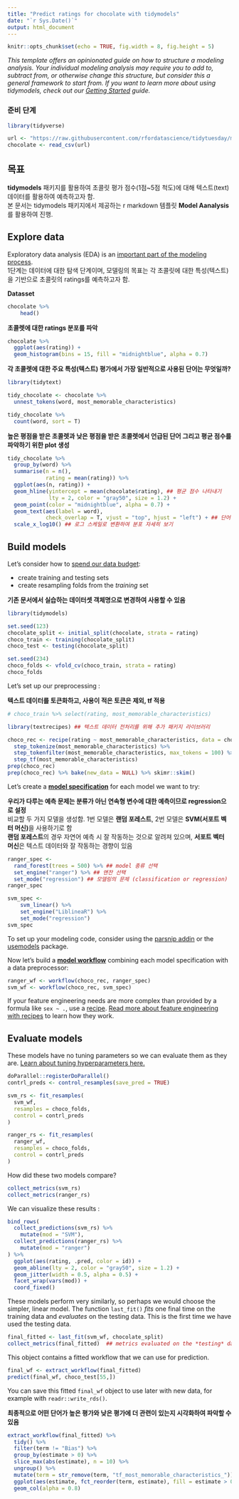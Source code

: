 ```yaml
---
title: "Predict ratings for chocolate with tidymodels"
date: "`r Sys.Date()`"
output: html_document
---
```


```r
knitr::opts_chunk$set(echo = TRUE, fig.width = 8, fig.height = 5)
```


*This template offers an opinionated guide on how to structure a modeling analysis. Your individual modeling analysis may require you to add to, subtract from, or otherwise change this structure, but consider this a general framework to start from. If you want to learn more about using tidymodels, check out our [Getting Started](https://www.tidymodels.org/start/) guide.*

### 준비 단계

```r
library(tidyverse)

url <- "https://raw.githubusercontent.com/rfordatascience/tidytuesday/master/data/2022/2022-01-18/chocolate.csv"
chocolate <- read_csv(url)
```
## 목표  

**tidymodels** 패키지를 활용하여 초콜릿 평가 점수(1점~5점 척도)에 대해 텍스트(text) 데이터를 활용하여 예측하고자 함.  
본 문서는 tidymodels 패키지에서 제공하는 r markdown 템플릿 **Model Aanalysis**를 활용하여 진행.  


## Explore data

Exploratory data analysis (EDA) is an [important part of the modeling process](https://www.tmwr.org/software-modeling.html#model-phases).  
1단계는 데이터에 대한 탐색 단계이며, 모델링의 목표는 각 초콜릿에 대한 특성(텍스트)을 기반으로 초콜릿의 ratings를 예측하고자 함.  
  
**Datasset**

```r
chocolate %>%
    head()
```
  
**초콜렛에 대한 ratings 분포를 파악**

```r
chocolate %>%
  ggplot(aes(rating)) +
  geom_histogram(bins = 15, fill = "midnightblue", alpha = 0.7)
```

**각 초콜렛에 대한 주요 특성(텍스트) 평가에서 가장 일반적으로 사용된 단어는 무엇일까?**  

```r
library(tidytext)

tidy_chocolate <- chocolate %>%
  unnest_tokens(word, most_memorable_characteristics)

tidy_chocolate %>% 
  count(word, sort = T)
```

**높은 평점을 받은 초콜렛과 낮은 평점을 받은 초콜렛에서 언급된 단어 그리고 평균 점수를 파악하기 위한 plot 생성**  

```r
tidy_chocolate %>%
  group_by(word) %>% 
  summarise(n = n(),
            rating = mean(rating)) %>% 
  ggplot(aes(n, rating)) +
  geom_hline(yintercept = mean(chocolate$rating), ## 평균 점수 나타내기
             lty = 2, color = "gray50", size = 1.2) +
  geom_point(color = "midnightblue", alpha = 0.7) +
  geom_text(aes(label = word),
            check_overlap = T, vjust = "top", hjust = "left") + ## 단어 나타내기
  scale_x_log10() ## 로그 스케일로 변환하여 분포 자세히 보기
```


## Build models

Let's consider how to [spend our data budget](https://www.tmwr.org/splitting.html):

- create training and testing sets
- create resampling folds from the *training* set

**기존 문서에서 실습하는 데이터셋 객체명으로 변경하여 사용할 수 있음**  


```r
library(tidymodels)

set.seed(123)
chocolate_split <- initial_split(chocolate, strata = rating)
choco_train <- training(chocolate_split)
choco_test <- testing(chocolate_split)

set.seed(234)
choco_folds <- vfold_cv(choco_train, strata = rating)
choco_folds
```

Let's set up our preprocessing :  

**텍스트 데이터를 토큰화하고, 사용이 적은 토큰은 제외, tf 적용**  


```r
# choco_train %>% select(rating, most_memorable_characteristics)

library(textrecipes) ## 텍스트 데이터 전처리를 위해 추가 패키지 라이브러리 

choco_rec <- recipe(rating ~ most_memorable_characteristics, data = choco_train) %>% 
  step_tokenize(most_memorable_characteristics) %>% 
  step_tokenfilter(most_memorable_characteristics, max_tokens = 100) %>% 
  step_tf(most_memorable_characteristics)
prep(choco_rec)
prep(choco_rec) %>% bake(new_data = NULL) %>% skimr::skim()
```



Let's create a [**model specification**](https://www.tmwr.org/models.html) for each model we want to try:
  
**우리가 다루는 예측 문제는 분류가 아닌 연속형 변수에 대한 예측이므로 regression으로 설정**  
비교할 두 가지 모델을 생성함. 1번 모델은 **랜덤 포레스트**, 2번 모델은 **SVM(서포트 벡터 머신)**을 사용하기로 함  
**랜덤 포레스트**의 경우 자연어 예측 시 잘 작동하는 것으로 알려져 있으며, **서포트 벡터 머신**은 텍스트 데이터와 잘 작동하는 경향이 있음

```r
ranger_spec <-
  rand_forest(trees = 500) %>% ## model 종류 선택
  set_engine("ranger") %>% ## 앤잔 선택
  set_mode("regression") ## 모델링의 문제 (classification or regression)
ranger_spec

svm_spec <- 
    svm_linear() %>%
    set_engine("LiblineaR") %>%
    set_mode("regression")
svm_spec
```

To set up your modeling code, consider using the [parsnip addin](https://parsnip.tidymodels.org/reference/parsnip_addin.html) or the [usemodels](https://usemodels.tidymodels.org/) package.

Now let's build a [**model workflow**](https://www.tmwr.org/workflows.html) combining each model specification with a data preprocessor:

```r
ranger_wf <- workflow(choco_rec, ranger_spec)
svm_wf <- workflow(choco_rec, svm_spec)
```

If your feature engineering needs are more complex than provided by a formula like `sex ~ .`, use a [recipe](https://www.tidymodels.org/start/recipes/). [Read more about feature engineering with recipes](https://www.tmwr.org/recipes.html) to learn how they work.


## Evaluate models

These models have no tuning parameters so we can evaluate them as they are. [Learn about tuning hyperparameters here.](https://www.tidymodels.org/start/tuning/)

```r
doParallel::registerDoParallel()
contrl_preds <- control_resamples(save_pred = TRUE)

svm_rs <- fit_resamples(
  svm_wf,
  resamples = choco_folds,
  control = contrl_preds
)

ranger_rs <- fit_resamples(
  ranger_wf,
  resamples = choco_folds,
  control = contrl_preds
)
```

How did these two models compare?

```r
collect_metrics(svm_rs)
collect_metrics(ranger_rs)
```

We can visualize these results :

```r
bind_rows(
  collect_predictions(svm_rs) %>%
    mutate(mod = "SVM"),
  collect_predictions(ranger_rs) %>%
    mutate(mod = "ranger")
) %>%
  ggplot(aes(rating, .pred, color = id)) +
  geom_abline(lty = 2, color = "gray50", size = 1.2) +
  geom_jitter(width = 0.5, alpha = 0.5) +
  facet_wrap(vars(mod)) +
  coord_fixed()
```

These models perform very similarly, so perhaps we would choose the simpler, linear model. The function `last_fit()` *fits* one final time on the training data and *evaluates* on the testing data. This is the first time we have used the testing data.

```r
final_fitted <- last_fit(svm_wf, chocolate_split)
collect_metrics(final_fitted)  ## metrics evaluated on the *testing* data
```

This object contains a fitted workflow that we can use for prediction.

```r
final_wf <- extract_workflow(final_fitted)
predict(final_wf, choco_test[55,])
```

You can save this fitted `final_wf` object to use later with new data, for example with `readr::write_rds()`.

**최종적으로 어떤 단어가 높은 평가와 낮은 평가에 더 관련이 있는지 시각화하여 파악할 수 있음**  

```r
extract_workflow(final_fitted) %>%
  tidy() %>% 
  filter(term != "Bias") %>%
  group_by(estimate > 0) %>%
  slice_max(abs(estimate), n = 10) %>%
  ungroup() %>%
  mutate(term = str_remove(term, "tf_most_memorable_characteristics_")) %>%
  ggplot(aes(estimate, fct_reorder(term, estimate), fill = estimate > 0)) +
  geom_col(alpha = 0.8)
```

